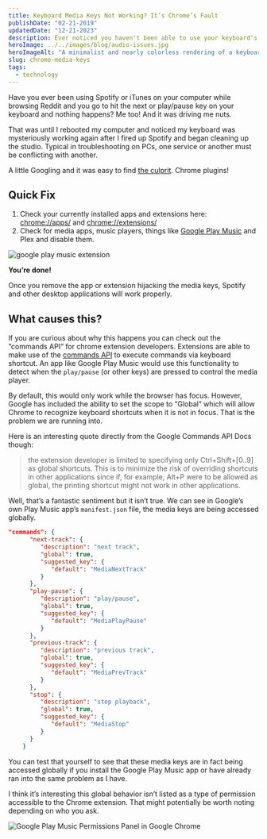 ```yaml
---
title: Keyboard Media Keys Not Working? It’s Chrome’s Fault
publishDate: "02-21-2019"
updatedDate: "12-21-2023"
description: Ever noticed you haven't been able to use your keyboard's media keys to play and pause music while chrome is open? Let's see why.
heroImage: ../../images/blog/audio-issues.jpg
heroImageAlt: "A minimalist and nearly colorless rendering of a keyboard in a void space, sitting in front of a floating glowing icon of the mute symbol, shining brightly. Image created by TechSquidTV in Blender."
slug: chrome-media-keys
tags:
  - technology
---
```



Have you ever been using Spotify or iTunes on your computer while browsing Reddit and you go to hit the next or play/pause key on your keyboard and nothing happens? Me too! And it was driving me nuts.

That was until I rebooted my computer and noticed my keyboard was mysteriously working again after I fired up Spotify and began cleaning up the studio. Typical in troubleshooting on PCs, one service or another must be conflicting with another.

A little Googling and it was easy to find [the culprit](https://developer.chrome.com/apps/commands). Chrome plugins!

## Quick Fix

1. Check your currently installed apps and extensions here: [chrome://apps/](chrome://apps/) and [chrome://extensions/](chrome://extensions/)
2. Check for media apps, music players, things like [Google Play Music](https://chrome.google.com/webstore/detail/google-play-music/fahmaaghhglfmonjliepjlchgpgfmobi/related) and Plex and disable them.

<Image src={PlayMusicExtension} alt="google play music extension" />

**You’re done!**

Once you remove the app or extension hijacking the media keys, Spotify and other desktop applications will work properly.

## What causes this?

If you are curious about why this happens you can check out the “commands API” for chrome extension developers. Extensions are able to make use of the [commands API](https://developer.chrome.com/apps/commands) to execute commands via keyboard shortcut. An app like Google Play Music would use this functionality to detect when the `play/pause` (or other keys) are pressed to control the media player.

By default, this would only work while the browser has focus. However, Google has included the ability to set the scope to “Global” which will allow Chrome to recognize keyboard shortcuts when it is not in focus. That is the problem we are running into.

Here is an interesting quote directly from the Google Commands API Docs though:

> the extension developer is limited to specifying only Ctrl+Shift+[0..9] as global shortcuts. This is to minimize the risk of overriding shortcuts in other applications since if, for example, Alt+P were to be allowed as global, the printing shortcut might not work in other applications.

Well, that’s a fantastic sentiment but it isn’t true. We can see in Google’s own Play Music app’s `manifest.json` file, the media keys are being accessed globally.

```json title="manifest.json"
"commands": {
      "next-track": {
         "description": "next track",
         "global": true,
         "suggested_key": {
            "default": "MediaNextTrack"
         }
      },
      "play-pause": {
         "description": "play/pause",
         "global": true,
         "suggested_key": {
            "default": "MediaPlayPause"
         }
      },
      "previous-track": {
         "description": "previous track",
         "global": true,
         "suggested_key": {
            "default": "MediaPrevTrack"
         }
      },
      "stop": {
         "description": "stop playback",
         "global": true,
         "suggested_key": {
            "default": "MediaStop"
         }
      }
    }
```

You can test that yourself to see that these media keys are in fact being accessed globally if you install the Google Play Music app or have already ran into the same problem as I have.

I think it’s interesting this global behavior isn’t listed as a type of permission accessible to the Chrome extension. That might potentially be worth noting depending on who you ask.

<Image
  src={GoogleMusicPermissions}
  alt="Google Play Music Permissions Panel in Google Chrome"
/>
